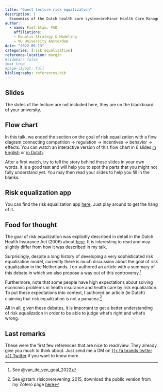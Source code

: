 ```yaml
---
title: "Guest lecture risk equalization"
description: |
  Economics of the Dutch health care system<br>Minor Health Care Management<br>VU University Amsterdam
author:
  - name: Piet Stam, PhD
    affiliations:
    - Equalis Strategy & Modeling
    - VU University Amsterdam
date: "2022-09-13"
categories: [risk equalization]
reference-location: margin
#sidebar: false
toc: true
#page-layout: full
bibliography: references.bib
---
```


## Slides

The slides of the lecture are not included here, they are on the blackboard of your university.

## Flow chart

In this talk, we ended the section on the goal of risk equalization with a flow diagram connecting competition -> regulation -> incentives -> behavior -> effects. You can watch an interactive version of this flow chart in 6 slides [in English](https://pst.am/goal-risk-equalization/) or [in Dutch](https://pst.am/doel-risicoverevening).

After a first watch, try to tell the story behind these slides in your own words. It is a good test and will help you to spot the parts that you might not fully understand yet. You may then read your slides to help you fill in the blanks. 

## Risk equalization app

You can find the risk equalization app [here](http://www.risicoverevening.nl). Just play around to get the hang of it.

## Food for thought

The goal of risk equalization was explicitly described in detail in the Dutch Health Insurance Act (2006) about [here](https://zoek.officielebekendmakingen.nl/stb-2005-389.html#IDA5LXXB). It is interesting to read and may slightly differ from how it was described in my talk.

Surprisingly, despite a long history of developing a very sophisticated risk equalization model, currently there is much discussion about the goal of risk equalization in the Netherlands. I co-authored an article with a summary of this debate in which we also propose a way out of this controversy.[^1]

[^1]: See @van_de_ven_goal_2022

Furthermore, note that some people have high expectations about solving economic problems in health insurance and health care by risk equalization. To put these expectations into context, I authored an article (in Dutch) claiming that risk equalization is not a panacea.[^2]

[^2]: See @stam_risicoverevening_2015, download the public version from my Zotero page [here](https://api.zotero.org/users/24775/publications/items/FFBBU6VS/file/view)

All in all, given these debates, it is important to get a better understanding of risk equalization in order to be able to judge what's right and what's wrong. 

## Last remarks

These were the first few references that are nice to read/view. They already give you much to think about. Just send me a DM on [{{< fa brands twitter >}} Twitter](https://twitter.com/pjastam) if you want to know more.